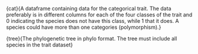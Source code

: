 \name{example data}
\alias{data}
\title{Data provided for examples}

\item{cat}{A dataframe containing data for the categorical trait. The data preferably is in different columns for each of the four classes of the trait and 0 indicating the species does not have this class, while 1 that it does. A species could have more than one categories (polymorphism).}

\item{tree}{The phylogenetic tree in phylo format. The tree must include all species in the trait dataset}
